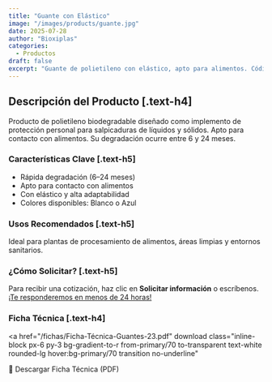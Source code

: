 ```yaml
---
title: "Guante con Elástico"
image: "/images/products/guante.jpg"
date: 2025-07-28
author: "Bioxiplas"
categories:
  - Productos
draft: false
excerpt: "Guante de polietileno con elástico, apto para alimentos. Código 106."
---
```


## Descripción del Producto [.text-h4]

Producto de polietileno biodegradable diseñado como implemento de protección personal para salpicaduras de líquidos y sólidos. Apto para contacto con alimentos. Su degradación ocurre entre 6 y 24 meses.

### Características Clave [.text-h5]

- Rápida degradación (6–24 meses)  
- Apto para contacto con alimentos  
- Con elástico y alta adaptabilidad  
- Colores disponibles: Blanco o Azul

### Usos Recomendados [.text-h5]

Ideal para plantas de procesamiento de alimentos, áreas limpias y entornos sanitarios.

### ¿Cómo Solicitar? [.text-h5]

Para recibir una cotización, haz clic en **Solicitar información** o escríbenos. <u>¡Te responderemos en menos de 24 horas!</u>


### Ficha Técnica [.text-h4]
<a
  href="/fichas/Ficha-Técnica-Guantes-23.pdf"
  download
  class="inline-block px-6 py-3 bg-gradient-to-r from-primary/70 to-transparent text-white rounded-lg hover:bg-primary/70 transition no-underline"
>
  📄 Descargar Ficha Técnica (PDF)
</a>